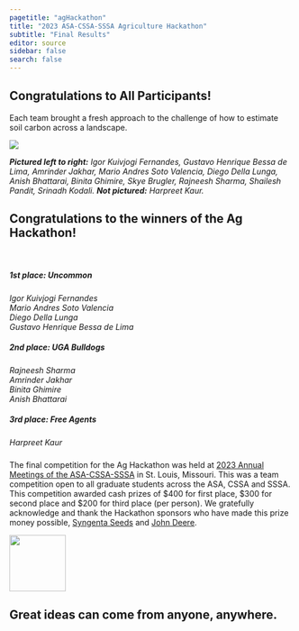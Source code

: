 ```yaml
---
pagetitle: "agHackathon"
title: "2023 ASA-CSSA-SSSA Agriculture Hackathon"
subtitle: "Final Results"
editor: source
sidebar: false
search: false
---
```



## Congratulations to All Participants! 

Each team brought a fresh approach to the challenge of how to estimate soil carbon across a landscape.

![](images/participants.jpeg)

***Pictured left to right:*** *Igor Kuivjogi Fernandes, Gustavo Henrique Bessa de Lima, Amrinder Jakhar, Mario Andres Soto Valencia, Diego Della Lunga, Anish Bhattarai, Binita Ghimire, Skye Brugler, Rajneesh Sharma, Shailesh Pandit, Srinadh Kodali.* ***Not pictured:*** *Harpreet Kaur. *

::: {.header-block}

## Congratulations to the winners of the Ag Hackathon!
<br>

##### 1st place:  Uncommon

*Igor Kuivjogi Fernandes  
Mario Andres Soto Valencia   
Diego Della Lunga    
Gustavo Henrique Bessa de Lima*

##### 2nd place:  UGA Bulldogs

*Rajneesh Sharma   
Amrinder Jakhar   
Binita Ghimire  
Anish Bhattarai*

##### 3rd place:  Free Agents

*Harpreet Kaur*


:::

#####

The final competition for the Ag Hackathon was held at [2023 Annual Meetings of the ASA-CSSA-SSSA](https://www.acsmeetings.org/){target="_blank"} in St. Louis, Missouri. This was a team competition open to all graduate students across the ASA, CSSA and SSSA. This competition awarded cash prizes of \$400 for first place, \$300 for second place and $200 for third place (per person). We gratefully acknowledge and thank the Hackathon sponsors who have made this prize money possible, [Syngenta Seeds](https://www.syngenta.com/en){target="_blank"} and [John Deere](https://www.deere.com/en/){target="_blank"}.

 
::: {.pullout-text}
::: {.pullout-container}
::: {.pullout-block .black-background}
![](images/quote-purple.png){width="100px"}

## Great ideas can come from anyone, anywhere.

:::
:::
:::
 


